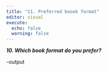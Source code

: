 ```yaml
---
title: "11. Preferred boook format"
editor: visual
execute:
  echo: false
  warning: false
---
```


***10. Which book format do you prefer?***

-output
